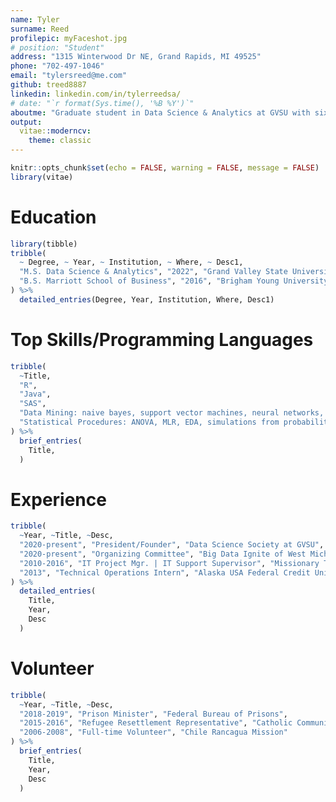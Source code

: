 ```yaml
---
name: Tyler
surname: Reed
profilepic: myFaceshot.jpg
# position: "Student"
address: "1315 Winterwood Dr NE, Grand Rapids, MI 49525"
phone: "702-497-1046" 
email: "tylersreed@me.com"
github: treed8887
linkedin: linkedin.com/in/tylerreedsa/
# date: "`r format(Sys.time(), '%B %Y')`"
aboutme: "Graduate student in Data Science & Analytics at GVSU with six years of IT experience transitioning from IT Ops to data science within healtchare."
output: 
  vitae::moderncv:
    theme: classic
---
```


<!-- Attribution -->
<!-- Ideas for the Application were derived from [MitchellOharaWild](https://github.com/mitchelloharawild/vitae) and the `moderncv` template. -->

```r
knitr::opts_chunk$set(echo = FALSE, warning = FALSE, message = FALSE)
library(vitae)
```

# Education

```r
library(tibble)
tribble(
  ~ Degree, ~ Year, ~ Institution, ~ Where, ~ Desc1,
  "M.S. Data Science & Analytics", "2022", "Grand Valley State University", "Grand Rapids, Michigan", "Appointment, Dean of Graduate School Taskforce",
  "B.S. Marriott School of Business", "2016", "Brigham Young University", "Provo, Utah", "Research Assistant to Dr. Alonzo Cook, DPN Lab",
) %>% 
  detailed_entries(Degree, Year, Institution, Where, Desc1)
```

# Top Skills/Programming Languages

```r
tribble(
  ~Title,
  "R", 
  "Java",
  "SAS",
  "Data Mining: naive bayes, support vector machines, neural networks, random forests, visualizations, data cleaning",
  "Statistical Procedures: ANOVA, MLR, EDA, simulations from probability models, randomization-based experiments",
) %>% 
  brief_entries(
    Title,
  )
```

<!-- Import, manage, and clean data. -->
<!-- Create graphical displays and numerical summaries of data for exploratory analysis and presentations. -->
<!-- Write R programs for simulations from probability models and randomization-based experiments. -->
<!-- Use source documentation and other resources to troubleshoot and extend R programs. -->
<!-- Write clear, efficient, and well-documented R programs. -->


# Experience

```r
tribble(
  ~Year, ~Title, ~Desc,
  "2020-present", "President/Founder", "Data Science Society at GVSU",
  "2020-present", "Organizing Committee", "Big Data Ignite of West Michigan",
  "2010-2016", "IT Project Mgr. | IT Support Supervisor", "Missionary Training Center",
  "2013", "Technical Operations Intern", "Alaska USA Federal Credit Union",
) %>% 
  detailed_entries(
    Title,
    Year, 
    Desc
  )
```

# Volunteer

```r
tribble(
  ~Year, ~Title, ~Desc,
  "2018-2019", "Prison Minister", "Federal Bureau of Prisons",
  "2015-2016", "Refugee Resettlement Representative", "Catholic Community Services",
  "2006-2008", "Full-time Volunteer", "Chile Rancagua Mission"
) %>% 
  brief_entries(
    Title,
    Year, 
    Desc
  )
```

